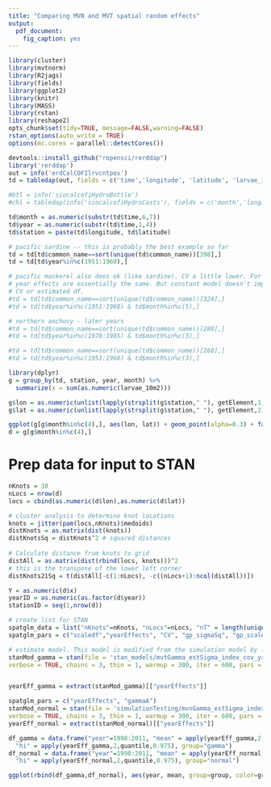 ```yaml
---
title: "Comparing MVN and MVT spatial random effects"
output:
  pdf_document:
    fig_caption: yes
---
```


```r
library(cluster)
library(mvtnorm)
library(R2jags)
library(fields)
library(ggplot2)
library(knitr)
library(MASS)
library(rstan)
library(reshape2)
opts_chunk$set(tidy=TRUE, message=FALSE,warning=FALSE)
rstan_options(auto_write = TRUE)
options(mc.cores = parallel::detectCores())
```

```r
devtools::install_github("ropensci/rerddap")
library('rerddap')
out = info('erdCalCOFIlrvcntpos')
td = tabledap(out, fields = c('time','longitude', 'latitude', 'larvae_10m2', 'common_name'))

#btl = info('siocalcofiHydroBottle')
#chl = tabledap(info('siocalcofiHydroCasts'), fields = c('month','longitude', 'latitude', 'sta_id', 'sta_code', 'st_station','st_line','year'))

td$month = as.numeric(substr(td$time,6,7))
td$year = as.numeric(substr(td$time,1,4))
td$station = paste(td$longitude, td$latitude)

# pacific sardine -- this is probably the best example so far
td = td[td$common_name==sort(unique(td$common_name))[398],]
td = td[td$year%in%c(1951:1960),]

# pacific mackerel also does ok (like sardine). CV a little lower. For mackerel, all 
# year effects are essentially the same. But constant model doesn't improve things or change
# CV or estimated df. 
#td = td[td$common_name==sort(unique(td$common_name))[324],]
#td = td[td$year%in%c(1951:1960) & td$month%in%c(5),]

# northern anchovy - later years
#td = td[td$common_name==sort(unique(td$common_name))[288],]
#td = td[td$year%in%c(1978:1985) & td$month%in%c(3),]

#td = td[td$common_name==sort(unique(td$common_name))[288],]
#td = td[td$year%in%c(1951:1960) & td$month%in%c(3),]

library(dplyr)
g = group_by(td, station, year, month) %>% 
  summarize(x = sum(as.numeric(larvae_10m2)))

g$lon = as.numeric(unlist(lapply(strsplit(g$station," "), getElement,1)))
g$lat = as.numeric(unlist(lapply(strsplit(g$station," "), getElement,2)))

ggplot(g[g$month%in%c(4),], aes(lon, lat)) + geom_point(alpha=0.3) + facet_wrap(~year)
d = g[g$month%in%c(4),]
```

# Prep data for input to STAN

```r
nKnots = 30
nLocs = nrow(d)
locs = cbind(as.numeric(d$lon),as.numeric(d$lat))

# cluster analysis to determine knot locations
knots = jitter(pam(locs,nKnots)$medoids)
distKnots = as.matrix(dist(knots))
distKnotsSq = distKnots^2 # squared distances
  
# Calculate distance from knots to grid
distAll = as.matrix(dist(rbind(locs, knots)))^2
# this is the transpose of the lower left corner
distKnots21Sq = t(distAll[-c(1:nLocs), -c((nLocs+1):ncol(distAll))])

Y = as.numeric(d$x)
yearID = as.numeric(as.factor(d$year))
stationID = seq(1,nrow(d))

# create list for STAN
spatglm_data = list("nKnots"=nKnots, "nLocs"=nLocs, "nT" = length(unique(yearID)), "N" = length(Y), "stationID" = stationID, "yearID" = yearID, "y" = Y, "distKnotsSq" = distKnotsSq, "distKnots21Sq" = distKnots21Sq, "x" = rep(0, length(Y)))
spatglm_pars = c("scaledf","yearEffects", "CV", "gp_sigmaSq", "gp_scale", "year_sigma","ar","B","spatialEffectsKnots")

# estimate model. This model is modified from the simulation model by (1) including indices to allow NAs in the inputted data, and (2) including estimated year effects (intercepts)
stanMod_gamma = stan(file = 'stan_models/mvtGamma_estSigma_index_cov_yr_ar1.stan',data = spatglm_data, 
verbose = TRUE, chains = 3, thin = 1, warmup = 300, iter = 600, pars = spatglm_pars)


yearEff_gamma = extract(stanMod_gamma)[["yearEffects"]]

spatglm_pars = c("yearEffects", "gammaA")
stanMod_normal = stan(file = 'simulationTesting/mvnGamma_estSigma_index.stan',data = spatglm_data, 
verbose = TRUE, chains = 3, thin = 1, warmup = 300, iter = 600, pars = spatglm_pars)
yearEff_normal = extract(stanMod_normal)[["yearEffects"]]
```

```r
df_gamma = data.frame("year"=1998:2011, "mean" = apply(yearEff_gamma,2,mean), "lo" = apply(yearEff_gamma,2,quantile,0.025),
  "hi" = apply(yearEff_gamma,2,quantile,0.975), group="gamma")
df_normal = data.frame("year"=1998:2011, "mean" = apply(yearEff_normal,2,mean), "lo" = apply(yearEff_normal,2,quantile,0.025),
  "hi" = apply(yearEff_normal,2,quantile,0.975), group="normal")

ggplot(rbind(df_gamma,df_normal), aes(year, mean, group=group, color=group)) + geom_ribbon(aes(ymin = lo, ymax = hi), alpha=0.3)
```


  

